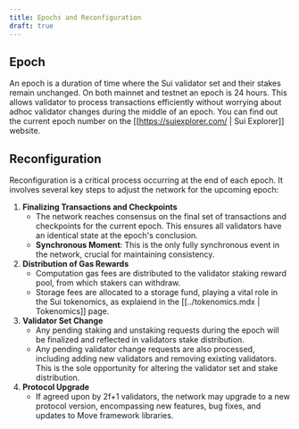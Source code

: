 ```yaml
---
title: Epochs and Reconfiguration
draft: true
---
```


## Epoch
An epoch is a duration of time where the Sui validator set and their stakes remain unchanged. On both mainnet and
testnet an epoch is 24 hours. This allows validator to process transactions efficiently without worrying about
adhoc validator changes during the middle of an epoch.
You can find out the current epoch number on the [[https://suiexplorer.com/ | Sui Explorer]] website.

## Reconfiguration
Reconfiguration is a critical process occurring at the end of each epoch.
It involves several key steps to adjust the network for the upcoming epoch:
1. **Finalizing Transactions and Checkpoints**
    - The network reaches consensus on the final set of transactions and checkpoints for the current epoch. This ensures all validators have an identical state at the epoch's conclusion.
    - **Synchronous Moment**: This is the only fully synchronous event in the network, crucial for maintaining consistency.
2. **Distribution of Gas Rewards**
    - Computation gas fees are distributed to the validator staking reward pool, from which stakers can withdraw.
    - Storage fees are allocated to a storage fund, playing a vital role in the Sui tokenomics, as explaiend in the [[../tokenomics.mdx | Tokenomics]] page.
3. **Validator Set Change**
    - Any pending staking and unstaking requests during the epoch will be finalized and reflected in validators stake distribution.
    - Any pending validator change requests are also processed, including adding new validators and removing exixting validators. This is the sole opportunity for altering the validator set and stake distribution.
4. **Protocol Upgrade**
    - If agreed upon by 2f+1 validators, the network may upgrade to a new protocol version, encompassing new features, bug fixes, and updates to Move framework libraries.